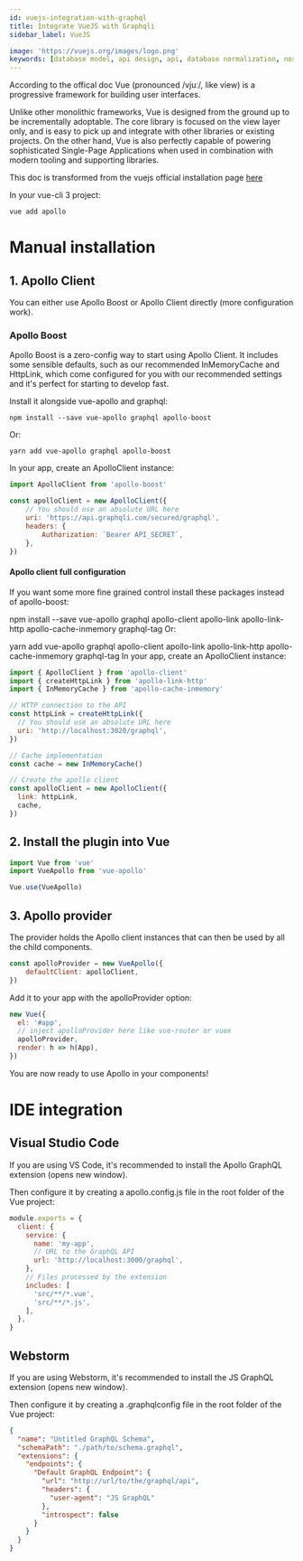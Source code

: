 ```yaml
---
id: vuejs-integration-with-graphql
title: Integrate VueJS with Graphqli
sidebar_label: VueJS

image: 'https://vuejs.org/images/logo.png'
keywords: [database model, api design, api, database normalization, nosql, nosql database design]
---
```

<head>
    <meta property="og:type" content="article" />
</head>

According to the offical doc Vue (pronounced /vjuː/, like view) is a progressive framework for building user interfaces.

Unlike other monolithic frameworks, Vue is designed from the ground up to be incrementally adoptable. The core library is focused on the view layer only,
and is easy to pick up and integrate with other libraries or existing projects. On the other hand, Vue is also perfectly capable of powering sophisticated
Single-Page Applications when used in combination with modern tooling and supporting libraries.

This doc is transformed from the vuejs official installation page [here](https://apollo.vuejs.org/guide/installation.html#installation)

In your vue-cli 3 project:

```shell
vue add apollo
```

# Manual installation

## 1. Apollo Client

You can either use Apollo Boost or Apollo Client directly (more configuration work).

### Apollo Boost

Apollo Boost is a zero-config way to start using Apollo Client. It includes some sensible defaults, such as our recommended InMemoryCache and HttpLink,
which come configured for you with our recommended settings and it's perfect for starting to develop fast.

Install it alongside vue-apollo and graphql:
```
npm install --save vue-apollo graphql apollo-boost
```
Or:
```
yarn add vue-apollo graphql apollo-boost
```
In your app, create an ApolloClient instance:

```javascript
import ApolloClient from 'apollo-boost'

const apolloClient = new ApolloClient({
    // You should use an absolute URL here
    uri: 'https://api.graphqli.com/secured/graphql',
    headers: {
        Authorization: `Bearer API_SECRET`,
    },
})
```
#### Apollo client full configuration

If you want some more fine grained control install these packages instead of apollo-boost:

npm install --save vue-apollo graphql apollo-client apollo-link apollo-link-http apollo-cache-inmemory graphql-tag
Or:

yarn add vue-apollo graphql apollo-client apollo-link apollo-link-http apollo-cache-inmemory graphql-tag
In your app, create an ApolloClient instance:

```javascript
import { ApolloClient } from 'apollo-client'
import { createHttpLink } from 'apollo-link-http'
import { InMemoryCache } from 'apollo-cache-inmemory'

// HTTP connection to the API
const httpLink = createHttpLink({
  // You should use an absolute URL here
  uri: 'http://localhost:3020/graphql',
})

// Cache implementation
const cache = new InMemoryCache()

// Create the apollo client
const apolloClient = new ApolloClient({
  link: httpLink,
  cache,
})
```

## 2. Install the plugin into Vue

```javascript
import Vue from 'vue'
import VueApollo from 'vue-apollo'

Vue.use(VueApollo)
```


## 3. Apollo provider

The provider holds the Apollo client instances that can then be used by all the child components.

```javascript
const apolloProvider = new VueApollo({
    defaultClient: apolloClient,
})
```
Add it to your app with the apolloProvider option:

```javascript
new Vue({
  el: '#app',
  // inject apolloProvider here like vue-router or vuex
  apolloProvider,
  render: h => h(App),
})
```
You are now ready to use Apollo in your components!

# IDE integration

## Visual Studio Code
If you are using VS Code, it's recommended to install the Apollo GraphQL extension (opens new window).

Then configure it by creating a apollo.config.js file in the root folder of the Vue project:

```javascript title='apollo.config.js'
module.exports = {
  client: {
    service: {
      name: 'my-app',
      // URL to the GraphQL API
      url: 'http://localhost:3000/graphql',
    },
    // Files processed by the extension
    includes: [
      'src/**/*.vue',
      'src/**/*.js',
    ],
  },
}
```

## Webstorm
If you are using Webstorm, it's recommended to install the JS GraphQL extension (opens new window).

Then configure it by creating a .graphqlconfig file in the root folder of the Vue project:

```json
{
  "name": "Untitled GraphQL Schema",
  "schemaPath": "./path/to/schema.graphql",
  "extensions": {
    "endpoints": {
      "Default GraphQL Endpoint": {
        "url": "http://url/to/the/graphql/api",
        "headers": {
          "user-agent": "JS GraphQL"
        },
        "introspect": false
      }
    }
  }
}
```